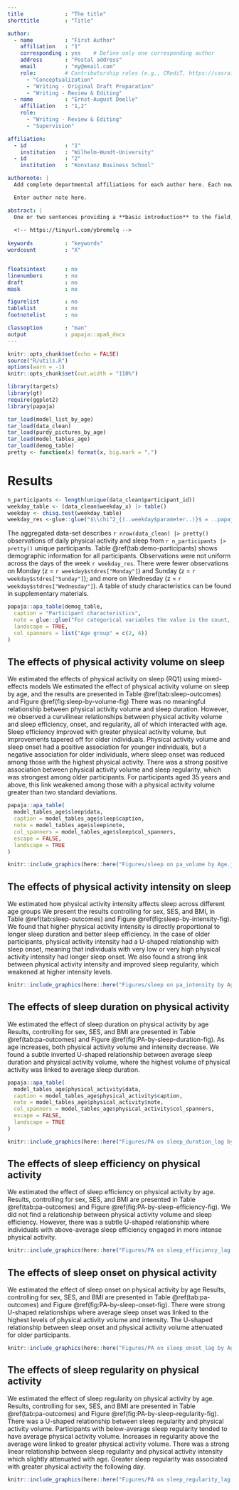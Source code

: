 ```yaml
---
title             : "The title"
shorttitle        : "Title"

author: 
  - name          : "First Author"
    affiliation   : "1"
    corresponding : yes    # Define only one corresponding author
    address       : "Postal address"
    email         : "my@email.com"
    role:         # Contributorship roles (e.g., CRediT, https://casrai.org/credit/)
      - "Conceptualization"
      - "Writing - Original Draft Preparation"
      - "Writing - Review & Editing"
  - name          : "Ernst-August Doelle"
    affiliation   : "1,2"
    role:
      - "Writing - Review & Editing"
      - "Supervision"

affiliation:
  - id            : "1"
    institution   : "Wilhelm-Wundt-University"
  - id            : "2"
    institution   : "Konstanz Business School"

authornote: |
  Add complete departmental affiliations for each author here. Each new line herein must be indented, like this line.

  Enter author note here.

abstract: |
  One or two sentences providing a **basic introduction** to the field,  comprehensible to a scientist in any discipline.
  
  <!-- https://tinyurl.com/ybremelq -->
  
keywords          : "keywords"
wordcount         : "X"


floatsintext      : no
linenumbers       : no
draft             : no
mask              : no

figurelist        : no
tablelist         : no
footnotelist      : no

classoption       : "man"
output            : papaja::apa6_docx
---
```


\renewcommand{\arraystretch}{0.7}

```r
knitr::opts_chunk$set(echo = FALSE)
source("R/utils.R")
options(warn = -1)
knitr::opts_chunk$set(out.width = "110%")
```

```r
library(targets)
library(gt)
require(ggplot2)
library(papaja)
```

```r
tar_load(model_list_by_age)
tar_load(data_clean)
tar_load(purdy_pictures_by_age)
tar_load(model_tables_age)
tar_load(demog_table)
pretty <- function(x) format(x, big.mark = ",")

```

# Results

```r
n_participants <- length(unique(data_clean$participant_id))
weekday_table <- (data_clean$weekday_x) |> table()
weekday <- chisq.test(weekday_table)
weekday_res <-glue::glue("$\\chi^2_{(..weekday$parameter..)}$ = ..papaja::print_num(weekday$statistic).., p = ..papaja::print_p(weekday$p.value)..", .open = "..", .close = "..")

```

The aggregated data-set describes `r nrow(data_clean) |> pretty()` observations of daily physical activity and sleep from `r n_participants |> pretty()` unique participants.
Table \@ref(tab:demo-participants) shows demographic information for all participants.
Observations were not uniform across the days of the week `r weekday_res`. There were fewer observations on Monday (z = `r weekday$stdres["Monday"]`) and Sunday  (z = `r weekday$stdres["Sunday"]`); and more on Wednesday (z = `r weekday$stdres["Wednesday"]`).
A table of study characteristics can be found in supplementary materials.

```r
papaja::apa_table(demog_table,
  caption = "Participant characteristics",
  note = glue::glue("For categorical variables the value is the count, and percentage. For numeric variables the value is the Mean and SD. N = {n_participants |> pretty()}"),
  landscape = TRUE,
  col_spanners = list("Age group" = c(2, 6))
)
```

## The effects of physical activity volume on sleep

We estimated the effects of physical activity on sleep (RQ1) using mixed-effects models
We estimated the effect of physical activity volume on sleep by age, and the results are presented in Table \@ref(tab:sleep-outcomes) and Figure \@ref(fig:sleep-by-volume-fig)
There was no meaningful relationship between physical activity volume and sleep duration.
However, we observed a curvilinear relationships between physical activity volume and sleep efficiency, onset, and regularity, all of which interacted with age.
Sleep efficiency improved with greater physical activity volume, but improvements tapered off for older individuals.
Physical activity volume and sleep onset had a positive association for younger individuals, but a negative association for older individuals, where sleep onset was reduced among those with the highest physical activity.
There was a strong positive association between physical activity volume and sleep regularity, which was strongest among older participants.
For participants aged 35 years and above, this link weakened among those with a physical activity volume greater than two standard deviations.

```r
papaja::apa_table(
  model_tables_age$sleep$data,
  caption = model_tables_age$sleep$caption,
  note = model_tables_age$sleep$note,
  col_spanners = model_tables_age$sleep$col_spanners,
  escape = FALSE,
  landscape = TRUE
)
```

```r
knitr::include_graphics(here::here("Figures/sleep on pa_volume by Age.jpg"), error = FALSE)
```

## The effects of physical activity intensity on sleep

We estimated how physical activity intensity affects sleep across different age groups
We present the results controlling for sex, SES, and BMI, in Table \@ref(tab:sleep-outcomes) and Figure \@ref(fig:sleep-by-intensity-fig).
We found that higher physical activity intensity is directly proportional to longer sleep duration and better sleep efficiency.
In the case of older participants, physical activity intensity had a U-shaped relationship with sleep onset, meaning that individuals with very low or very high physical activity intensity had longer sleep onset.
We also found a strong link between physical activity intensity and improved sleep regularity, which weakened at higher intensity levels.

```r
knitr::include_graphics(here::here("Figures/sleep on pa_intensity by Age.jpg"), error = FALSE)
```

## The effects of sleep duration on physical activity

We estimated the effect of sleep duration on physical activity by age
Results, controlling for sex, SES, and BMI are presented in Table \@ref(tab:pa-outcomes) and Figure \@ref(fig:PA-by-sleep-duration-fig).
As age increases, both physical activity volume and intensity decrease.
We found a subtle inverted U-shaped relationship between average sleep duration and physical activity volume, where the highest volume of physical activity was linked to average sleep duration.

```r
papaja::apa_table(
  model_tables_age$physical_activity$data,
  caption = model_tables_age$physical_activity$caption,
  note = model_tables_age$physical_activity$note,
  col_spanners = model_tables_age$physical_activity$col_spanners,
  escape = FALSE,
  landscape = TRUE
)
```

```r
knitr::include_graphics(here::here("Figures/PA on sleep_duration_lag by Age.jpg"), error = FALSE)
```

## The effects of sleep efficiency on physical activity

We estimated the effect of sleep efficiency on physical activity by age.
Results, controlling for sex, SES, and BMI are presented in Table \@ref(tab:pa-outcomes) and Figure \@ref(fig:PA-by-sleep-efficiency-fig).
We did not find a relationship between physical activity volume and sleep efficiency.
However, there was a subtle U-shaped relationship where individuals with above-average sleep efficiency engaged in more intense physical activity.

```r
knitr::include_graphics(here::here("Figures/PA on sleep_efficiency_lag by Age.jpg"), error = FALSE)
```

## The effects of sleep onset on physical activity

We estimated the effect of sleep onset on physical activity by age
Results, controlling for sex, SES, and BMI are presented in Table \@ref(tab:pa-outcomes) and Figure \@ref(fig:PA-by-sleep-onset-fig).
There were strong U-shaped relationships where average sleep onset was linked to the highest levels of physical activity volume and intensity.
The U-shaped relationship between sleep onset and physical activity volume attenuated for older participants.

```r
knitr::include_graphics(here::here("Figures/PA on sleep_onset_lag by Age.jpg"), error = FALSE)
```

## The effects of sleep regularity on physical activity

We estimated the effect of sleep regularity on physical activity by age.
Results, controlling for sex, SES, and BMI are presented in Table \@ref(tab:pa-outcomes) and Figure \@ref(fig:PA-by-sleep-regularity-fig).
There was a U-shaped relationship between sleep regularity and physical activity volume.
Participants with below-average sleep regularity tended to have average physical activity volume.
Increases in regularity above the average were linked to greater physical activity volume.
There was a strong linear relationship between sleep regularity and physical activity intensity which slightly attenuated with age.
Greater sleep regularity was associated with greater physical activity the following day.

```r
knitr::include_graphics(here::here("Figures/PA on sleep_regularity_lag by Age.jpg"), error = FALSE)
```

